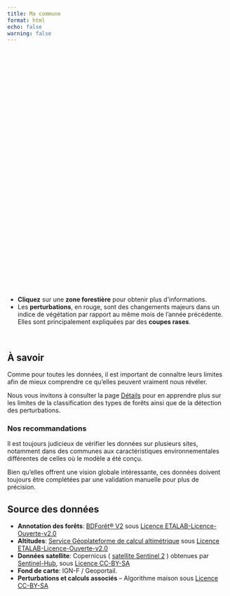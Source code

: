```yaml
---
title: Ma commune
format: html
echo: false
warning: false
---
```


<head>
    <meta charset="UTF-8">
    <script src="https://cdnjs.cloudflare.com/ajax/libs/leaflet/1.7.1/leaflet.js"></script>
    <link rel="stylesheet" href="https://cdnjs.cloudflare.com/ajax/libs/leaflet/1.7.1/leaflet.css" />
    <script src="https://cdn.jsdelivr.net/npm/chart.js"></script>
    <script src="https://unpkg.com/leaflet-control-geocoder/dist/Control.Geocoder.js"></script>
    <link rel="stylesheet" href="https://unpkg.com/leaflet-control-geocoder/dist/Control.Geocoder.css" />
    <link href="https://cdn.jsdelivr.net/npm/select2@4.1.0-rc.0/dist/css/select2.min.css" rel="stylesheet" />
    <script src="https://code.jquery.com/jquery-3.6.0.min.js"></script>
    <script src="https://cdn.jsdelivr.net/npm/select2@4.1.0-rc.0/dist/js/select2.min.js"></script>
    <script src="https://unpkg.com/georaster"></script>
    <script src="https://unpkg.com/georaster-layer-for-leaflet"></script>
    <script src="https://cdn.jsdelivr.net/npm/chart.js"></script>
    <style>
      #map { height: 100vh; }
    </style>
</head>
<body>


<div id="foret-score-box" style="
    position: relative;
    background-color: white;
    border: 1px solid #ccc;
    border-radius: 8px;
    padding: 10px;
    box-shadow: 0 2px 6px rgba(0,0,0,0.2);
    display: flex;
    align-items: center;
    gap: 12px;
    z-index: 1000;
    max-width: 800px;
    font-family: sans-serif;
    font-size: 14px;
    display: none;
">
  <img id="foret-score-img" src="" alt="Forêt Score" style="width: 400px; height: 64px;">
  <div id="foret-score-details"></div>
</div>

<br>
<div id="map" style="height: 500px;"></div>
<script src="mitan.js"></script>

<br>

<ul>
  <li><strong>Cliquez</strong> sur une <strong>zone forestière</strong> pour obtenir plus d'informations.</li>
  <li>Les <strong>perturbations</strong>, en rouge, sont des changements majeurs dans un indice de végétation par rapport au même mois de l'année précédente. Elles sont principalement expliquées par des <strong>coupes rases</strong>.</li>
</ul>

<br>

<section>
  <h2>À savoir</h2>
  <p>
    Comme pour toutes les données, il est important de connaître leurs limites afin de mieux comprendre ce qu'elles peuvent vraiment nous révéler.
  </p>
  <p>
    Nous vous invitons à consulter la page <a href="details.html">Détails</a> pour en apprendre plus sur les limites de la classification des types de forêts ainsi que de la détection des perturbations.
  </p>

  <h3>Nos recommandations</h3>
  <p>
    Il est toujours judicieux de vérifier les données sur plusieurs sites, notamment dans des communes aux caractéristiques environnementales différentes de celles où le modèle a été conçu.
  </p>
  <p>
    Bien qu'elles offrent une vision globale intéressante, ces données doivent toujours être complétées par une validation manuelle pour plus de précision.
  </p>

  <h2>Source des données</h2>
  <ul>
    <li>
      <strong>Annotation des forêts</strong>:
      <a href="https://geoservices.ign.fr/bdforet" target="_blank" rel="noopener noreferrer">BDForêt® V2</a>
      sous
      <a href="https://www.etalab.gouv.fr/wp-content/uploads/2017/04/ETALAB-Licence-Ouverte-v2.0.pdf" target="_blank" rel="noopener noreferrer">Licence ETALAB-Licence-Ouverte-v2.0</a>
    </li>
    <li>
      <strong>Altitudes</strong>:
      <a href="https://geoservices.ign.fr/services-geoplateforme-altimetrie" target="_blank" rel="noopener noreferrer">Service Géoplateforme de calcul altimétrique</a>
      sous
      <a href="https://www.etalab.gouv.fr/wp-content/uploads/2017/04/ETALAB-Licence-Ouverte-v2.0.pdf" target="_blank" rel="noopener noreferrer">Licence ETALAB-Licence-Ouverte-v2.0</a>
    </li>
    <li>
      <strong>Données satellite</strong>:
      Copernicus (
      <a href="https://sentiwiki.copernicus.eu/web/s2-mission" target="_blank" rel="noopener noreferrer">satellite Sentinel 2</a>
      ) obtenues par
      <a href="https://www.sentinel-hub.com/" target="_blank" rel="noopener noreferrer">Sentinel-Hub</a>,
      sous
      <a href="https://creativecommons.org/licenses/by/4.0/deed.fr" target="_blank" rel="noopener noreferrer">Licence CC-BY-SA</a>
    </li>
    <li>
      <strong>Fond de carte</strong>: IGN-F / Geoportail.
    </li>
    <li>
      <strong>Perturbations et calculs associés</strong> – Algorithme maison sous
      <a href="https://creativecommons.org/licenses/by-sa/4.0/deed.fr" target="_blank" rel="noopener noreferrer">Licence CC-BY-SA</a>
    </li>
  </ul>
</section>

</body>


